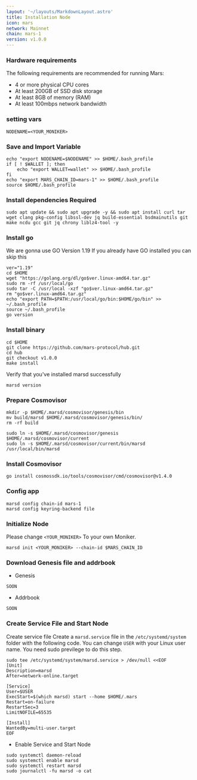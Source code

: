```yaml
---
layout: '~/layouts/MarkdownLayout.astro'
title: Installation Node
icon: mars
network: Mainnet
chain: mars-1
version: v1.0.0
---
```


### Hardware requirements

The following requirements are recommended for running Mars:

- 4 or more physical CPU cores
- At least 200GB of SSD disk storage
- At least 8GB of memory (RAM)
- At least 100mbps network bandwidth

### setting vars

```
NODENAME=<YOUR_MONIKER>
```

### Save and Import Variable

```
echo "export NODENAME=$NODENAME" >> $HOME/.bash_profile
if [ ! $WALLET ]; then
	echo "export WALLET=wallet" >> $HOME/.bash_profile
fi
echo "export MARS_CHAIN_ID=mars-1" >> $HOME/.bash_profile
source $HOME/.bash_profile
```

### Install dependencies Required

```
sudo apt update && sudo apt upgrade -y && sudo apt install curl tar wget clang pkg-config libssl-dev jq build-essential bsdmainutils git make ncdu gcc git jq chrony liblz4-tool -y
```

### Install go

We are gonna use GO Version 1.19
If you already have GO installed you can skip this 

```
ver="1.19"
cd $HOME
wget "https://golang.org/dl/go$ver.linux-amd64.tar.gz"
sudo rm -rf /usr/local/go
sudo tar -C /usr/local -xzf "go$ver.linux-amd64.tar.gz"
rm "go$ver.linux-amd64.tar.gz"
echo "export PATH=$PATH:/usr/local/go/bin:$HOME/go/bin" >> ~/.bash_profile
source ~/.bash_profile
go version
```

### Install binary

```
cd $HOME
git clone https://github.com/mars-protocol/hub.git
cd hub
git checkout v1.0.0
make install
```

Verify that you've installed marsd successfully

```
marsd version
```

### Prepare Cosmovisor
```
mkdir -p $HOME/.marsd/cosmovisor/genesis/bin
mv build/marsd $HOME/.marsd/cosmovisor/genesis/bin/
rm -rf build
```
```
sudo ln -s $HOME/.marsd/cosmovisor/genesis $HOME/.marsd/cosmovisor/current
sudo ln -s $HOME/.marsd/cosmovisor/current/bin/marsd /usr/local/bin/marsd
```

### Install Cosmovisor

```
go install cosmossdk.io/tools/cosmovisor/cmd/cosmovisor@v1.4.0
```

### Config app

```
marsd config chain-id mars-1
marsd config keyring-backend file
```

### Initialize Node

Please change `<YOUR_MONIKER>` To your own Moniker.

```
marsd init <YOUR_MONIKER> --chain-id $MARS_CHAIN_ID
```

### Download Genesis file and addrbook

- Genesis

```
SOON
```

- Addrbook

```
SOON
```

### Create Service File and Start Node

Create service file
Create a `marsd.service` file in the `/etc/systemd/system` folder with the following code. 
You can change `USER` with your Linux user name. You need sudo previlege to do this step.

```
sudo tee /etc/systemd/system/marsd.service > /dev/null <<EOF
[Unit]
Description=marsd
After=network-online.target

[Service]
User=$USER
ExecStart=$(which marsd) start --home $HOME/.mars
Restart=on-failure
RestartSec=3
LimitNOFILE=65535

[Install]
WantedBy=multi-user.target
EOF
```

- Enable Service and Start Node

```
sudo systemctl daemon-reload
sudo systemctl enable marsd
sudo systemctl restart marsd
sudo journalctl -fu marsd -o cat
```

